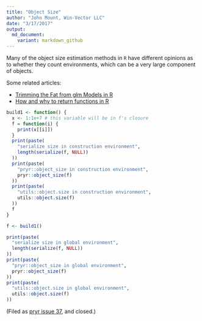 ```yaml
---
title: "Object Size"
author: "John Mount, Win-Vector LLC"
date: "3/17/2017"
output:
  md_document:
    variant: markdown_github
---
```


Many of the object size estimation methods in `R` have different opinions as to whether they count environments, which can be a very large component of objects.

Some related articles:

 
  * [Trimming the Fat from glm Models in R](http://www.win-vector.com/blog/2014/05/trimming-the-fat-from-glm-models-in-r/)
  * [How and why to return functions in R](http://www.win-vector.com/blog/2015/04/how-and-why-to-return-functions-in-r/)
 

```r

build1 <- function() {
  x <- 1:1e+7 # this variable will be in f's closure
  f = function(i) {
    print(x[[i]])
  }
  print(paste(
    "serialize size in construction environment",
    length(serialize(f, NULL))
  ))
  print(paste(
    "pryr::object_size in construction environment",
    pryr::object_size(f)
  ))
  print(paste(
    "utils::object.size in construction environment",
    utils::object.size(f)
  ))
  f
}

f <- build1()

print(paste(
  "serialize size in global environment",
  length(serialize(f, NULL))
))
print(paste(
  "pryr::object_size in global environment",
  pryr::object_size(f)
))
print(paste(
  "utils::object.size in global environment",
  utils::object.size(f)
))
```

(Filed as [pryr issue 37](https://github.com/hadley/pryr/issues/37), and closed.)
